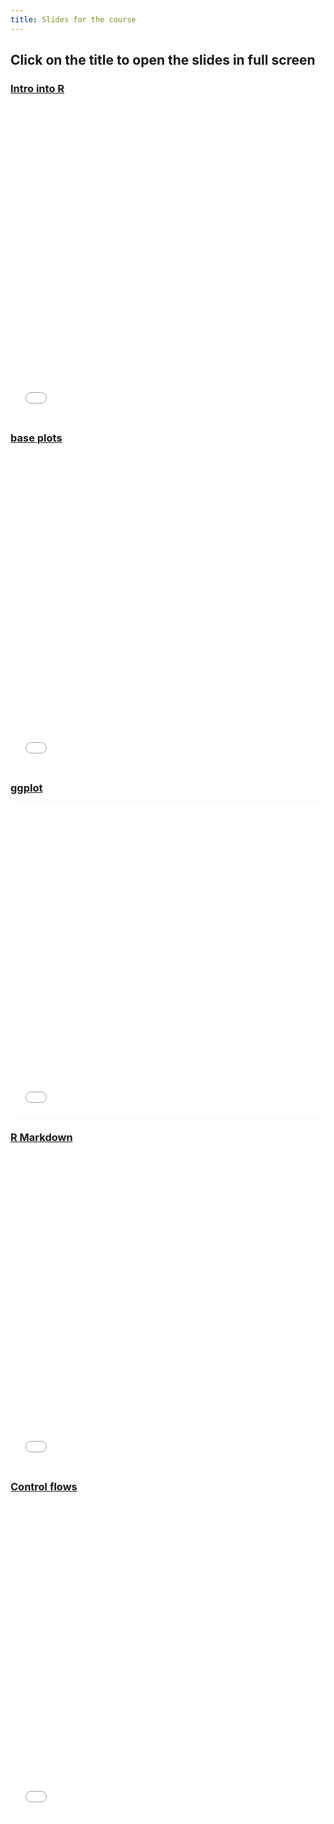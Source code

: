 ```yaml
---
title: Slides for the course
---
```

 <style>
        /* Basic styles for the iframe */
        iframe {
            width: 100%;
            height: 500px;
            border: none;
            cursor: pointer; /* Makes the iframe appear clickable */
        }
        background-color:red
</style>


 <h2> Click on the title to open the slides in full screen </h2>



<h3> [**Intro into R**](slides/intro_R.qmd)</h3>
<iframe id="myIframe" class="slide-deck" src="slides/intro_R.html" title="Intro into R"> </iframe>


<h3> [**base plots**](slides/base_plot.qmd) </h3>
<iframe id="myIframe" class="slide-deck" src="slides/base_plot.html" title="base plot"> </iframe>


<h3> [**ggplot**](slides/ggplot.qmd) </h3>
<iframe id="myIframe" class="slide-deck" src="slides/ggplot.html" title="ggplot intro"> </iframe>


<h3> [**R Markdown**](slides/RMarkdown.qmd) </h3>
<iframe id="myIframe" class="slide-deck" src="slides/RMarkdown.html" title="dplyr and data.table"> </iframe>



<h3> [**Control flows**](slides/control_flows.qmd)</h3>
<iframe id="myIframe" class="slide-deck" src="slides/control_flows.html" title="Control flows"> </iframe>


